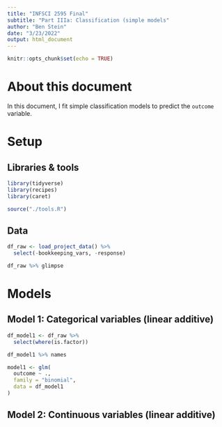 ```yaml
---
title: "INFSCI 2595 Final"
subtitle: "Part IIIa: Classification (simple models"
author: "Ben Stein"
date: "3/23/2022"
output: html_document
---
```


```r
knitr::opts_chunk$set(echo = TRUE)
```

# About this document

In this document, I fit simple classification models to predict the `outcome` variable.

# Setup

## Libraries & tools

```r
library(tidyverse)
library(recipes)
library(caret)

source("./tools.R")
```

## Data

```r
df_raw <- load_project_data() %>%
  select(-bookkeeping_vars, -response)

df_raw %>% glimpse
```

# Models

## Model 1: Categorical variables (linear additive)

```r
df_model1 <- df_raw %>%
  select(where(is.factor))

df_model1 %>% names
```

```r
model1 <- glm(
  outcome ~ .,
  family = "binomial",
  data = df_model1
)
```

## Model 2: Continuous variables (linear additive)

```r

```

